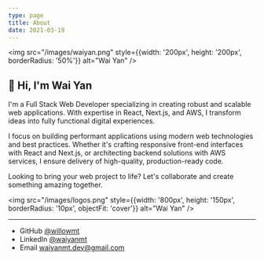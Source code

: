 ```yaml
---
type: page
title: About
date: 2021-03-19
---
```


<img src="/images/waiyan.png" style={{width: '200px', height: '200px', borderRadius: '50%'}} alt="Wai Yan" />

## 👋 Hi, I'm Wai Yan

I'm a Full Stack Web Developer specializing in creating robust and scalable web applications. With expertise in React, Next.js, and AWS, I transform ideas into fully functional digital experiences.

I focus on building performant applications using modern web technologies and best practices. Whether it's crafting responsive front-end interfaces with React and Next.js, or architecting backend solutions with AWS services, I ensure delivery of high-quality, production-ready code.

Looking to bring your web project to life? Let's collaborate and create something amazing together.

<img src="/images/logos.png" style={{width: '800px', height: '150px', borderRadius: '10px', objectFit: 'cover'}} alt="Wai Yan" />

---

- GitHub [@willowmt](https://github.com/willowmt)
- LinkedIn [@waiyanmt](https://www.linkedin.com/in/wai-yan-min-thu-110440279/)
- Email waiyanmt.dev@gmail.com
